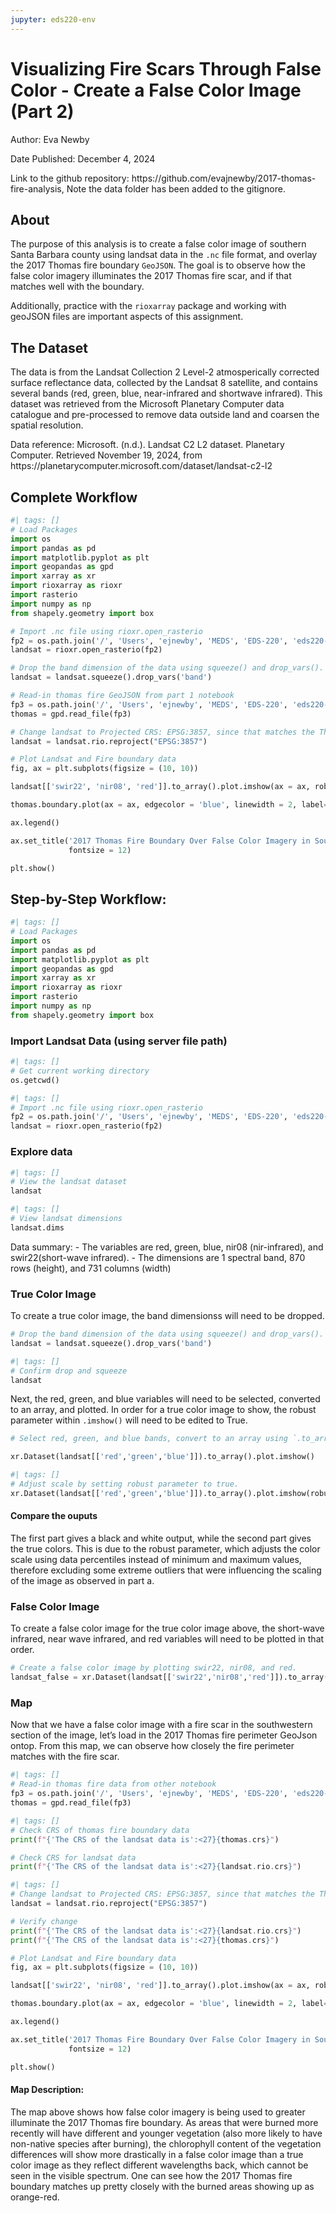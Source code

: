 ```yaml
---
jupyter: eds220-env
---
```


# Visualizing Fire Scars Through False Color - Create a False Color Image (Part 2)

Author: Eva Newby

Date Published: December 4, 2024

Link to the github repository: https://github.com/evajnewby/2017-thomas-fire-analysis, Note the data folder has been added to the gitignore. 

## About

The purpose of this analysis is to create a false color image of southern Santa Barbara county using landsat data in the `.nc` file format, and overlay the 2017 Thomas fire boundary `GeoJSON`. The goal is to observe how the false color imagery illuminates the 2017 Thomas fire scar, and if that matches well with the boundary. 

Additionally, practice with the `rioxarray` package and working with geoJSON files are important aspects of this assignment.

## The Dataset
The data is from the Landsat Collection 2 Level-2 atmosperically corrected surface reflectance data, collected by the Landsat 8 satellite, and contains several bands (red, green, blue, near-infrared and shortwave infrared). This dataset was retrieved from the Microsoft Planetary Computer data catalogue and pre-processed to remove data outside land and coarsen the spatial resolution. 

Data reference:
Microsoft. (n.d.). Landsat C2 L2 dataset. Planetary Computer. Retrieved November 19, 2024, from https://planetarycomputer.microsoft.com/dataset/landsat-c2-l2

## Complete Workflow

```python
#| tags: []
# Load Packages
import os
import pandas as pd
import matplotlib.pyplot as plt
import geopandas as gpd
import xarray as xr
import rioxarray as rioxr
import rasterio
import numpy as np
from shapely.geometry import box

# Import .nc file using rioxr.open_rasterio
fp2 = os.path.join('/', 'Users', 'ejnewby', 'MEDS', 'EDS-220', 'eds220-hwk4', 'data','landsat8-2018-01-26-sb-simplified.nc')
landsat = rioxr.open_rasterio(fp2)

# Drop the band dimension of the data using squeeze() and drop_vars().
landsat = landsat.squeeze().drop_vars('band')

# Read-in thomas fire GeoJSON from part 1 notebook
fp3 = os.path.join('/', 'Users', 'ejnewby', 'MEDS', 'EDS-220', 'eds220-hwk4', 'data','thomas.geojson')
thomas = gpd.read_file(fp3)

# Change landsat to Projected CRS: EPSG:3857, since that matches the Thomas fire bounday
landsat = landsat.rio.reproject("EPSG:3857")

# Plot Landsat and Fire boundary data
fig, ax = plt.subplots(figsize = (10, 10))

landsat[['swir22', 'nir08', 'red']].to_array().plot.imshow(ax = ax, robust = True)

thomas.boundary.plot(ax = ax, edgecolor = 'blue', linewidth = 2, label="Thomas Fire Boundary")

ax.legend()

ax.set_title('2017 Thomas Fire Boundary Over False Color Imagery in Southwest Santa Barbara County, CA',
             fontsize = 12)

plt.show()
```

## Step-by-Step Workflow:

```python
#| tags: []
# Load Packages
import os
import pandas as pd
import matplotlib.pyplot as plt
import geopandas as gpd
import xarray as xr
import rioxarray as rioxr
import rasterio
import numpy as np
from shapely.geometry import box
```

### Import Landsat Data (using server file path)

```python
#| tags: []
# Get current working directory
os.getcwd()
```

```python
#| tags: []
# Import .nc file using rioxr.open_rasterio
fp2 = os.path.join('/', 'Users', 'ejnewby', 'MEDS', 'EDS-220', 'eds220-hwk4', 'data','landsat8-2018-01-26-sb-simplified.nc')
landsat = rioxr.open_rasterio(fp2)
```

### Explore data

```python
#| tags: []
# View the landsat dataset
landsat
```

```python
#| tags: []
# View landsat dimensions
landsat.dims
```

Data summary:
- The variables are red, green, blue, nir08 (nir-infrared), and swir22(short-wave infrared).
- The dimensions are  1 spectral band, 870 rows (height), and 731 columns (width)

### True Color Image

To create a true color image, the band dimensionss will need to be dropped. 

```python
# Drop the band dimension of the data using squeeze() and drop_vars().
landsat = landsat.squeeze().drop_vars('band')
```

```python
#| tags: []
# Confirm drop and squeeze
landsat
```

Next, the red, green, and blue variables will need to be selected, converted to an array, and plotted. In order for a true color image to show, the robust parameter within `.imshow()` will need to be edited to True.

```python
# Select red, green, and blue bands, convert to an array using `.to_array()`, and plot using `.imshow()`

xr.Dataset(landsat[['red','green','blue']]).to_array().plot.imshow()
```

```python
#| tags: []
# Adjust scale by setting robust parameter to true.
xr.Dataset(landsat[['red','green','blue']]).to_array().plot.imshow(robust=True)
```

#### Compare the ouputs
The first part gives a black and white output, while the second part gives the true colors. This is due to the robust parameter, which adjusts the color scale using data percentiles instead of minimum and maximum values, therefore excluding some extreme outliers that were influencing the scaling of the image as observed in part a. 

### False Color Image

To create a false color image for the true color image above, the short-wave infrared, near wave infrared, and red variables will need to be plotted in that order. 

```python
# Create a false color image by plotting swir22, nir08, and red. 
landsat_false = xr.Dataset(landsat[['swir22','nir08','red']]).to_array().plot.imshow(robust = True)
```

### Map

Now that we have a false color image with a fire scar in the southwestern section of the image, let's load in the 2017 Thomas fire perimeter GeoJson ontop. From this map, we can observe how closely the fire perimeter matches with the fire scar. 

```python
#| tags: []
# Read-in thomas fire data from other notebook
fp3 = os.path.join('/', 'Users', 'ejnewby', 'MEDS', 'EDS-220', 'eds220-hwk4', 'data','thomas.geojson')
thomas = gpd.read_file(fp3)
```

```python
#| tags: []
# Check CRS of thomas fire boundary data
print(f"{'The CRS of the landsat data is':<27}{thomas.crs}")
```

```python
# Check CRS for landsat data
print(f"{'The CRS of the landsat data is':<27}{landsat.rio.crs}")
```

```python
#| tags: []
# Change landsat to Projected CRS: EPSG:3857, since that matches the Thomas fire bounday
landsat = landsat.rio.reproject("EPSG:3857")

# Verify change
print(f"{'The CRS of the landsat data is':<27}{landsat.rio.crs}")
print(f"{'The CRS of the landsat data is':<27}{thomas.crs}")
```

```python
# Plot Landsat and Fire boundary data
fig, ax = plt.subplots(figsize = (10, 10))

landsat[['swir22', 'nir08', 'red']].to_array().plot.imshow(ax = ax, robust = True)

thomas.boundary.plot(ax = ax, edgecolor = 'blue', linewidth = 2, label="Thomas Fire Boundary")

ax.legend()

ax.set_title('2017 Thomas Fire Boundary Over False Color Imagery in Southwest Santa Barbara County, CA',
             fontsize = 12)

plt.show()
```

#### Map Description:

The map above shows how false color imagery is being used to greater illuminate the 2017 Thomas fire boundary. As areas that were burned more recently will have different and younger vegetation (also more likely to have non-native species after burning), the chlorophyll content of the vegetation differences will show more drastically in a false color image than a true color image as they reflect different wavelengths back, which cannot be seen in the visible spectrum. One can see how the 2017 Thomas fire boundary matches up pretty closely with the burned areas showing up as orange-red. 

